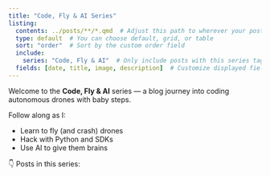 ```yaml
---
title: "Code, Fly & AI Series"
listing:
  contents: ../posts/**/*.qmd  # Adjust this path to wherever your posts are located
  type: default  # You can choose default, grid, or table
  sort: "order"  # Sort by the custom order field
  include:
    series: "Code, Fly & AI"  # Only include posts with this series tag
  fields: [date, title, image, description]  # Customize displayed fields
---
```


Welcome to the **Code, Fly & AI** series — a blog journey into coding autonomous drones with baby steps.

Follow along as I:

* Learn to fly (and crash) drones
* Hack with Python and SDKs
* Use AI to give them brains

👇 Posts in this series:
